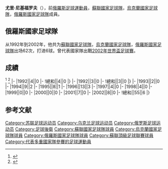 {{expand|time=2015-09-24T08:35:36+00:00}}
{{refimprove|time=2015-09-24T08:35:36+00:00}}
{{Infobox football biography
|name=尤里·尼基福罗夫
|image=Y-Nikiforov.jpg
|fullname=Yuriy Nikiforov
|birth_date={{Birth date and age|1970|9|16}}
|cityofbirth=[[敖德薩|敖德薩]]
|countryofbirth=[[烏克蘭|烏克蘭]]
|height=
|position=[[後衛_(足球)|後衛]]
|currentclub=
|years=1987<br/>1988<br/>1989<br/>1990-1993<br/>1993-1996<br/>1996-1998<br/>1998-2002<br/>2002-2003<br/>2003-2004
|clubs=[[SC_Odesa|Odessa]]<br/>[[敖德萨黑海人足球俱乐部|祖奴摩勒斯]]<br/>[[基輔迪納摩足球俱樂部|基輔戴拿模]]<br/>[[敖德萨黑海人足球俱乐部|祖奴摩勒斯]]<br/>[[莫斯科斯巴达克足球俱乐部|莫斯科斯巴達]]<br/>[[希洪競技|希杭]]<br/>[[PSV燕豪芬|PSV燕豪芬]]<br/>[[RKC華域克|RKC華域克]]<br/>[[浦和紅鑽|浦和紅鑽]]
|caps(goals)=
|nationalyears=1992<br/>1992<br/>1993-2002
|nationalteam=[[蘇聯國家足球隊|蘇聯]]<br/>[[烏克蘭國家足球隊|烏克蘭]]<br/>[[俄羅斯國家足球隊|俄羅斯]]
|nationalcaps(goals)=4 (0)<br/>3 (0)<br/>55 (6)
}}
'''尤里·尼基福罗夫'''（{{Bd|1970年|9月16日||}}），前[[俄羅斯|俄羅斯]][[足球|足球]][[運動員|運動員]]，[[蘇聯國家足球隊|蘇聯國家足球隊]]，[[烏克蘭國家足球隊|烏克蘭國家足球隊]]，[[俄羅斯國家足球隊|俄羅斯國家足球隊]]成員。

==俄羅斯國家足球隊==
从1992年到2002年，他共为[[蘇聯國家足球隊|蘇聯國家足球隊]]，[[烏克蘭國家足球隊|烏克蘭國家足球隊]]，[[俄羅斯國家足球隊|俄羅斯國家足球隊]]出场62次，打进6球。曾代表國家隊出戰[[2002年世界盃足球賽|2002年世界盃足球賽]]。

==成績==
<ref>{{Cite web |url=http://www.rsssf.com/miscellaneous/nikiforov-intl.html |title=RSSSF |accessdate=2015-09-24 |archive-date=2015-09-24 |archive-url=https://web.archive.org/web/20150924141727/http://www.rsssf.com/miscellaneous/nikiforov-intl.html |dead-url=no }}</ref>
<ref>{{Cite web |url=http://www.national-football-teams.com/player/14037/Yuri_Nikiforov.html |title=National Football Teams |accessdate=2015-09-24 |archive-date=2015-12-22 |archive-url=https://web.archive.org/web/20151222101957/http://www.national-football-teams.com/player/14037/Yuri_Nikiforov.html |dead-url=no }}</ref>
{{Football player national team statistics|URS}}
|-
|1992||4||0
|-
!總和||4||0
|}
{{Football player national team statistics|UKR}}
|-
|1992||3||0
|-
!總和||3||0
|}
{{Football player national team statistics|RUS}}
|-
|1993||2||0
|-
|1994||9||2
|-
|1995||8||1
|-
|1996||13||3
|-
|1997||4||0
|-
|1998||4||0
|-
|1999||0||0
|-
|2000||0||0
|-
|2001||7||0
|-
|2002||8||0
|-
!總和||55||6
|}

==参考文献==
{{reflist}}

{{Soccer-player-stub}}

{{DEFAULTSORT:Nikiforov, Yuriy}}
[[Category:苏联足球运动员|Category:苏联足球运动员]]
[[Category:乌克兰足球运动员|Category:乌克兰足球运动员]]
[[Category:俄罗斯足球运动员|Category:俄罗斯足球运动员]]
[[Category:足球後衛|Category:足球後衛]]
[[Category:蘇聯國家足球隊球員|Category:蘇聯國家足球隊球員]]
[[Category:烏克蘭國家足球隊球員|Category:烏克蘭國家足球隊球員]]
[[Category:俄羅斯國家足球隊球員|Category:俄羅斯國家足球隊球員]]

[[Category:蘇聯頂級足球聯賽球員|Category:蘇聯頂級足球聯賽球員]]
[[Category:代表多重國家隊參賽的足球運動員|Category:代表多重國家隊參賽的足球運動員]]